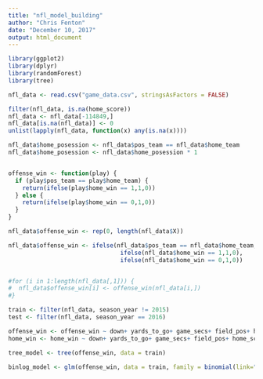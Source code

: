 ```yaml
---
title: "nfl_model_building"
author: "Chris Fenton"
date: "December 10, 2017"
output: html_document
---
```


```r
library(ggplot2)
library(dplyr)
library(randomForest)
library(tree)

nfl_data <- read.csv("game_data.csv", stringsAsFactors = FALSE)

filter(nfl_data, is.na(home_score))
nfl_data <- nfl_data[-114849,]
nfl_data[is.na(nfl_data)] <- 0
unlist(lapply(nfl_data, function(x) any(is.na(x))))

nfl_data$home_posession <- nfl_data$pos_team == nfl_data$home_team
nfl_data$home_posession <- nfl_data$home_posession * 1


offense_win <- function(play) {
  if (play$pos_team == play$home_team) {
    return(ifelse(play$home_win == 1,1,0))
  } else {
    return(ifelse(play$home_win == 0,1,0))
  } 
}

nfl_data$offense_win <- rep(0, length(nfl_data$X))

nfl_data$offense_win <- ifelse(nfl_data$pos_team == nfl_data$home_team,
                                ifelse(nfl_data$home_win == 1,1,0),
                                ifelse(nfl_data$home_win == 0,1,0))


#for (i in 1:length(nfl_data[,1])) {
#  nfl_data$offense_win[i] <- offense_win(nfl_data[i,])
#}

train <- filter(nfl_data, season_year != 2015)
test <- filter(nfl_data, season_year == 2016)
```


```r
offense_win <- offense_win ~ down+ yards_to_go+ game_secs+ field_pos+ home_score+ away_score+ home_posession
home_win <- home_win ~ down+ yards_to_go+ game_secs+ field_pos+ home_score+ away_score+ home_posession

tree_model <- tree(offense_win, data = train)

binlog_model <- glm(offense_win, data = train, family = binomial(link="logit"))

```


